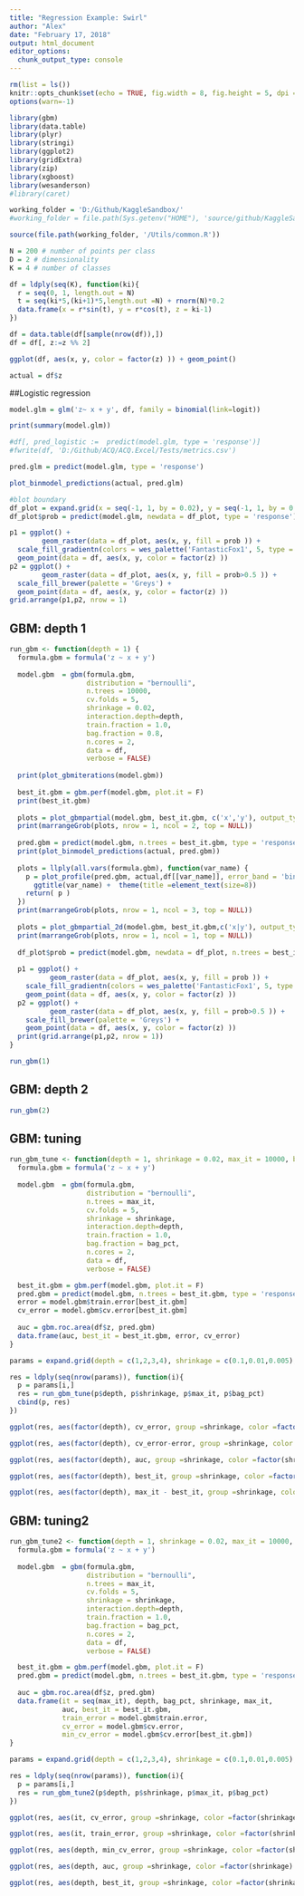 ---
title: "Regression Example: Swirl"
author: "Alex"
date: "February 17, 2018"
output: html_document
editor_options: 
  chunk_output_type: console
---

```{r setup, include=FALSE}
rm(list = ls())
knitr::opts_chunk$set(echo = TRUE, fig.width = 8, fig.height = 5, dpi = 240)
options(warn=-1)

library(gbm)
library(data.table)
library(plyr)
library(stringi)
library(ggplot2)
library(gridExtra)
library(zip)
library(xgboost)
library(wesanderson)
#library(caret)

working_folder = 'D:/Github/KaggleSandbox/'
#working_folder = file.path(Sys.getenv("HOME"), 'source/github/KaggleSandbox/')

source(file.path(working_folder, '/Utils/common.R'))
```

```{r data_set}
N = 200 # number of points per class
D = 2 # dimensionality
K = 4 # number of classes

df = ldply(seq(K), function(ki){
  r = seq(0, 1, length.out = N)
  t = seq(ki*5,(ki+1)*5,length.out =N) + rnorm(N)*0.2 
  data.frame(x = r*sin(t), y = r*cos(t), z = ki-1)
})

df = data.table(df[sample(nrow(df)),])
df = df[, z:=z %% 2]

ggplot(df, aes(x, y, color = factor(z) )) + geom_point()

actual = df$z

```

##Logistic regression

```{r logistic_reg}

model.glm = glm('z~ x + y', df, family = binomial(link=logit))

print(summary(model.glm))

#df[, pred_logistic :=  predict(model.glm, type = 'response')]
#fwrite(df, 'D:/Github/ACQ/ACQ.Excel/Tests/metrics.csv')

pred.glm = predict(model.glm, type = 'response')

plot_binmodel_predictions(actual, pred.glm)

#blot boundary
df_plot = expand.grid(x = seq(-1, 1, by = 0.02), y = seq(-1, 1, by = 0.02))
df_plot$prob = predict(model.glm, newdata = df_plot, type = 'response')

p1 = ggplot() + 
        geom_raster(data = df_plot, aes(x, y, fill = prob )) +  
  scale_fill_gradientn(colors = wes_palette('FantasticFox1', 5, type = "continuous"))+
  geom_point(data = df, aes(x, y, color = factor(z) )) 
p2 = ggplot() + 
        geom_raster(data = df_plot, aes(x, y, fill = prob>0.5 )) +  
  scale_fill_brewer(palette = 'Greys') +
  geom_point(data = df, aes(x, y, color = factor(z) )) 
grid.arrange(p1,p2, nrow = 1)
```

## GBM: depth 1

```{r gbm_1d}

run_gbm <- function(depth = 1) {
  formula.gbm = formula('z ~ x + y')
  
  model.gbm  = gbm(formula.gbm,
                   distribution = "bernoulli",
                   n.trees = 10000,
                   cv.folds = 5,
                   shrinkage = 0.02,
                   interaction.depth=depth,
                   train.fraction = 1.0,
                   bag.fraction = 0.8,
                   n.cores = 2,
                   data = df,
                   verbose = FALSE)
  
  print(plot_gbmiterations(model.gbm))
  
  best_it.gbm = gbm.perf(model.gbm, plot.it = F)
  print(best_it.gbm)
  
  plots = plot_gbmpartial(model.gbm, best_it.gbm, c('x','y'), output_type = 'response')
  print(marrangeGrob(plots, nrow = 1, ncol = 2, top = NULL))
  
  pred.gbm = predict(model.gbm, n.trees = best_it.gbm, type = 'response')
  print(plot_binmodel_predictions(actual, pred.gbm))
  
  plots = llply(all.vars(formula.gbm), function(var_name) {
    p = plot_profile(pred.gbm, actual,df[[var_name]], error_band = 'binom', min_obs = 3) +
      ggtitle(var_name) +  theme(title =element_text(size=8))
    return( p )
  })
  print(marrangeGrob(plots, nrow = 1, ncol = 3, top = NULL))
  
  plots = plot_gbmpartial_2d(model.gbm, best_it.gbm,c('x|y'), output_type = 'response')
  print(marrangeGrob(plots, nrow = 1, ncol = 1, top = NULL))
  
  df_plot$prob = predict(model.gbm, newdata = df_plot, n.trees = best_it.gbm, type = 'response')
  
  p1 = ggplot() + 
          geom_raster(data = df_plot, aes(x, y, fill = prob )) +  
    scale_fill_gradientn(colors = wes_palette('FantasticFox1', 5, type = "continuous"))+
    geom_point(data = df, aes(x, y, color = factor(z) )) 
  p2 = ggplot() + 
          geom_raster(data = df_plot, aes(x, y, fill = prob>0.5 )) +  
    scale_fill_brewer(palette = 'Greys') +
    geom_point(data = df, aes(x, y, color = factor(z) )) 
  print(grid.arrange(p1,p2, nrow = 1))
}

run_gbm(1)

```

## GBM: depth 2

```{r gbm_2d}

run_gbm(2)

```


## GBM: tuning

```{r gbm_tunning}

run_gbm_tune <- function(depth = 1, shrinkage = 0.02, max_it = 10000, bag_pct = 0.8) {
  formula.gbm = formula('z ~ x + y')
  
  model.gbm  = gbm(formula.gbm,
                   distribution = "bernoulli",
                   n.trees = max_it,
                   cv.folds = 5,
                   shrinkage = shrinkage,
                   interaction.depth=depth,
                   train.fraction = 1.0,
                   bag.fraction = bag_pct,
                   n.cores = 2,
                   data = df,
                   verbose = FALSE)

  best_it.gbm = gbm.perf(model.gbm, plot.it = F)
  pred.gbm = predict(model.gbm, n.trees = best_it.gbm, type = 'response')
  error = model.gbm$train.error[best_it.gbm]
  cv_error = model.gbm$cv.error[best_it.gbm]
  
  auc = gbm.roc.area(df$z, pred.gbm)
  data.frame(auc, best_it = best_it.gbm, error, cv_error)
}

params = expand.grid(depth = c(1,2,3,4), shrinkage = c(0.1,0.01,0.005), max_it = c(1, 5, 10)*1000, bag_pct = c(0.6,0.8,1.0))

res = ldply(seq(nrow(params)), function(i){
  p = params[i,]
  res = run_gbm_tune(p$depth, p$shrinkage, p$max_it, p$bag_pct)
  cbind(p, res)
})

ggplot(res, aes(factor(depth), cv_error, group =shrinkage, color =factor(shrinkage) )) + geom_line() + facet_grid(max_it~bag_pct)

ggplot(res, aes(factor(depth), cv_error-error, group =shrinkage, color =factor(shrinkage) )) + geom_line() + facet_grid(max_it~bag_pct)

ggplot(res, aes(factor(depth), auc, group =shrinkage, color =factor(shrinkage) )) + geom_line() + facet_grid(max_it~bag_pct)

ggplot(res, aes(factor(depth), best_it, group =shrinkage, color =factor(shrinkage) )) + geom_line() + facet_grid(max_it~bag_pct)

ggplot(res, aes(factor(depth), max_it - best_it, group =shrinkage, color =factor(shrinkage) )) + geom_line() + facet_grid(max_it~bag_pct)
```


## GBM: tuning2
```{r gbm_tunning2}

run_gbm_tune2 <- function(depth = 1, shrinkage = 0.02, max_it = 10000, bag_pct = 0.8) {
  formula.gbm = formula('z ~ x + y')
  
  model.gbm  = gbm(formula.gbm,
                   distribution = "bernoulli",
                   n.trees = max_it,
                   cv.folds = 5,
                   shrinkage = shrinkage,
                   interaction.depth=depth,
                   train.fraction = 1.0,
                   bag.fraction = bag_pct,
                   n.cores = 2,
                   data = df,
                   verbose = FALSE)

  best_it.gbm = gbm.perf(model.gbm, plot.it = F)
  pred.gbm = predict(model.gbm, n.trees = best_it.gbm, type = 'response')
  
  auc = gbm.roc.area(df$z, pred.gbm)
  data.frame(it = seq(max_it), depth, bag_pct, shrinkage, max_it,
             auc, best_it = best_it.gbm, 
             train_error = model.gbm$train.error, 
             cv_error = model.gbm$cv.error,
             min_cv_error = model.gbm$cv.error[best_it.gbm])
}

params = expand.grid(depth = c(1,2,3,4), shrinkage = c(0.1,0.01,0.005), max_it = 30000, bag_pct = c(0.6,0.8,1.0))

res = ldply(seq(nrow(params)), function(i){
  p = params[i,]
  res = run_gbm_tune2(p$depth, p$shrinkage, p$max_it, p$bag_pct)
})

ggplot(res, aes(it, cv_error, group =shrinkage, color =factor(shrinkage) )) + geom_line() + facet_grid(depth~bag_pct)

ggplot(res, aes(it, train_error, group =shrinkage, color =factor(shrinkage) )) + geom_line() + facet_grid(depth~bag_pct)

ggplot(res, aes(depth, min_cv_error, group =shrinkage, color =factor(shrinkage) )) + geom_line() + facet_grid(~bag_pct)

ggplot(res, aes(depth, auc, group =shrinkage, color =factor(shrinkage) )) + geom_line() + facet_grid(~bag_pct)

ggplot(res, aes(depth, best_it, group =shrinkage, color =factor(shrinkage) )) + geom_line() + facet_grid(~bag_pct)



```

